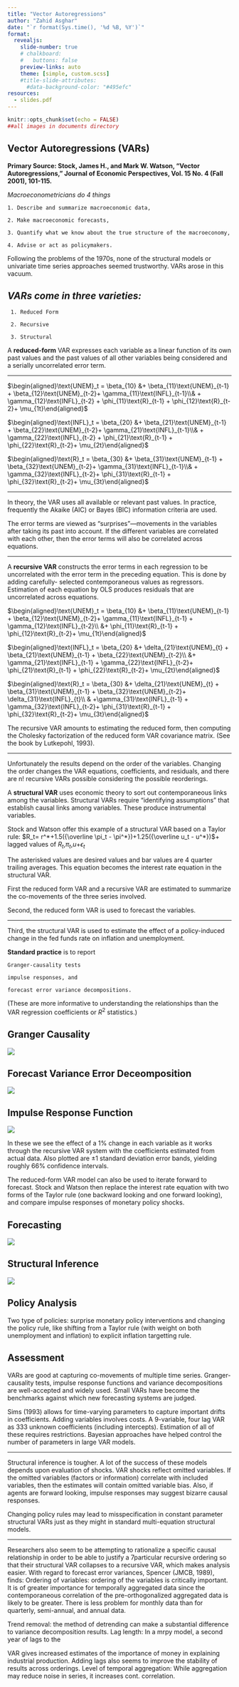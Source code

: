 ```yaml
---
title: "Vector Autoregressions"
author: "Zahid Asghar"
date: "`r format(Sys.time(), '%d %B, %Y')`"
format:
  revealjs: 
    slide-number: true
    # chalkboard: 
    #   buttons: false
    preview-links: auto
    theme: [simple, custom.scss]
    #title-slide-attributes:
      #data-background-color: "#495efc"
resources:
  - slides.pdf
---
```


```r
knitr::opts_chunk$set(echo = FALSE)
##all images in documents directory
```

## Vector Autoregressions (VARs) 

**Primary Source: Stock, James H., and Mark W. Watson, “Vector Autoregressions,” Journal of Economic Perspectives, Vol. 15 No. 4 (Fall 2001), 101-115.**

_Macroeconometricians do 4 things_ 

    1. Describe and summarize macroeconomic data, 

    2. Make macroeconomic forecasts,  

    3. Quantify what we know about the true structure of the macroeconomy, 

    4. Advise or act as policymakers. 

   Following the problems of the 1970s, none of the structural models or univariate time series approaches seemed trustworthy. VARs arose in this vacuum. 

## _VARs come in three varieties:_ 

     1. Reduced Form 

     2. Recursive 

     3. Structural 

  A __reduced-form__ VAR expresses each variable as a linear function of its own past values and the past values of all other variables being considered and a serially uncorrelated error term.
  
  ***
  
  $\begin{aligned}\text{UNEM}_t = \beta_{10} &+ \beta_{11}\text{UNEM}_{t-1} + \beta_{12}\text{UNEM}_{t-2}+ \gamma_{11}\text{INFL}_{t-1}\\& + \gamma_{12}\text{INFL}_{t-2} + \phi_{11}\text{R}_{t-1} + \phi_{12}\text{R}_{t-2}+ \mu_{1t}\end{aligned}$ 
    
  $\begin{aligned}\text{INFL}_t = \beta_{20} &+ \beta_{21}\text{UNEM}_{t-1} + \beta_{22}\text{UNEM}_{t-2}+ \gamma_{21}\text{INFL}_{t-1}\\& + \gamma_{22}\text{INFL}_{t-2} + \phi_{21}\text{R}_{t-1} + \phi_{22}\text{R}_{t-2}+ \mu_{2t}\end{aligned}$
    
  $\begin{aligned}\text{R}_t = \beta_{30} &+ \beta_{31}\text{UNEM}_{t-1} + \beta_{32}\text{UNEM}_{t-2}+ \gamma_{31}\text{INFL}_{t-1}\\& + \gamma_{32}\text{INFL}_{t-2}+ \phi_{31}\text{R}_{t-1} + \phi_{32}\text{R}_{t-2}+ \mu_{3t}\end{aligned}$
  
  ***
  
  In theory, the VAR uses all available or relevant past values. In practice, frequently the Akaike (AIC) or Bayes (BIC) information criteria are used. 
  
  The error terms are viewed as “surprises”—movements in the variables after taking its past into account. If the different variables are correlated with each other, then the error terms will also be correlated across equations. 

 *** 
 
  A __recursive VAR__ constructs the error terms in each regression to be uncorrelated with the error term in the preceding equation. This is done by adding carefully- selected contemporaneous values as regressors. Estimation of each equation by OLS produces residuals that are uncorrelated across equations. 
  
  $\begin{aligned}\text{UNEM}_t = \beta_{10} &+ \beta_{11}\text{UNEM}_{t-1} + \beta_{12}\text{UNEM}_{t-2}+ \gamma_{11}\text{INFL}_{t-1} + \gamma_{12}\text{INFL}_{t-2}\\ &+ \phi_{11}\text{R}_{t-1} + \phi_{12}\text{R}_{t-2}+ \mu_{1t}\end{aligned}$
  
  $\begin{aligned}\text{INFL}_t = \beta_{20} &+ \delta_{21}\text{UNEM}_{t} + \beta_{21}\text{UNEM}_{t-1} + \beta_{22}\text{UNEM}_{t-2}\\ &+ \gamma_{21}\text{INFL}_{t-1} + \gamma_{22}\text{INFL}_{t-2}+ \phi_{21}\text{R}_{t-1} + \phi_{22}\text{R}_{t-2}+ \mu_{2t}\end{aligned}$
  
 $\begin{aligned}\text{R}_t = \beta_{30} &+ \delta_{21}\text{UNEM}_{t} + \beta_{31}\text{UNEM}_{t-1} + \beta_{32}\text{UNEM}_{t-2}+ \delta_{31}\text{INFL}_{t}\\ & +\gamma_{31}\text{INFL}_{t-1} + \gamma_{32}\text{INFL}_{t-2}+ \phi_{31}\text{R}_{t-1} + \phi_{32}\text{R}_{t-2}+ \mu_{3t}\end{aligned}$ 
 
 The recursive VAR amounts to estimating the reduced form, then computing the Cholesky factorization of the reduced form VAR covariance matrix. (See the book by Lutkepohl, 1993). 

  *** 
  
  Unfortunately the results depend on the order of the variables. Changing the order changes the VAR equations, coefficients, and residuals, and there are n! recursive VARs possible considering the possible reorderings. 
  
  A __structural VAR__ uses economic theory to sort out contemporaneous links among the variables. Structural VARs require “identifying assumptions” that establish causal links among variables. These produce instrumental variables.
  
  Stock and Watson offer this example of a structural VAR 
based on a Taylor rule: 
$R_t= r^*+1.5({\overline \pi_t - \pi^*})+1.25({\overline u_t - u^*})$+ lagged values of $R_t$,$\pi_t$,_u_+$\epsilon_t$ 

The asterisked values are desired values and bar values are 4 quarter trailing averages. This equation becomes the  interest rate equation in the structural VAR. 

  First the reduced form VAR and a recursive VAR are estimated to summarize the co-movements of the three series involved. 
  
 Second, the reduced form VAR is used to forecast the variables. 
 
 ***
 
 Third, the structural VAR is used to estimate the effect of a policy-induced change in the fed funds rate on inflation and unemployment. 
    
  __Standard practice__ is to report 
  
    Granger-causality tests
    
    impulse responses, and 
    
    forecast error variance decompositions. 
    
(These are more informative to understanding the relationships than the VAR regression coefficients or $R^2$  statistics.) 

## Granger Causality 

  ![](/Users/hp/Documents/granger.png) 

## Forecast Variance Error Deceomposition  
  
  ![](/Users/hp/Documents/vardecomp.png)

## Impulse Response Function 

![](/Users/hp/Documents/irf.png) 

  In these we see the effect of a 1% change in each variable as it works through the recursive VAR system with the coefficients estimated from actual data. Also plotted are ±1 standard deviation error bands, yielding roughly 66% confidence intervals. 
  
  The reduced-form VAR model can also be used to iterate forward to forecast. Stock and Watson then replace the interest rate equation with two forms of the Taylor rule (one backward looking and one forward looking), and compare impulse responses of monetary policy shocks. 

## Forecasting 

  ![](/Users/hp/Documents/forecast.png) 
  
## Structural Inference 

![](/Users/hp/Documents/fig2_jep.png) 

## Policy Analysis 

 Two type of policies: surprise monetary policy interventions and changing the policy rule, like shifting from a Taylor rule  (with weight on both unemployment and inflation) to explicit inflation targetting rule.
   
## Assessment 

VARs are good at capturing co-movements of multiple time series. Granger-causality tests, impulse response functions and variance decompositions are well-accepted and widely used. 
Small VARs have become the benchmarks against which new forecasting systems are judged. 

  Sims (1993) allows for time-varying parameters to capture important drifts in coefficients. Adding variables involves costs. A 9-variable, four lag VAR as 333 unknown coefficients (including intercepts). Estimation of all of these requires restrictions. Bayesian approaches have helped control the number of parameters in large VAR models. 
  
  ***
  
  Structural inference is tougher. A lot of the success of these models depends upon evaluation of shocks. VAR shocks reflect omitted variables. If the omitted variables (factors or information) correlate with included variables, then the estimates will contain omitted variable bias. Also, if agents are forward looking, impulse responses may suggest bizarre causal responses. 
 
  Changing policy rules may lead to misspecification in constant parameter structural VARs just as they might in standard multi-equation structural models. 
  
  ***
  
  Researchers also seem to be attempting to rationalize a specific causal relationship in order to be able to justify a 7particular recursive ordering so that their structural VAR 
collapses to a recursive VAR, which makes analysis easier. With regard to forecast error variances, Spencer (JMCB, 1989), finds: 
  Ordering of variables: ordering of the variables is critically important. It is of greater importance for temporally aggregated data since the contemporaneous correlation of the pre-orthogonalized aggregated data is likely to be greater. There is less problem for monthly data than for quarterly, semi-annual, and annual data. 
  
  Trend removal: the method of detrending can make a substantial difference to variance decomposition results. Lag length: In a mrpy model, a second year of lags to the 

  VAR gives increased estimates of the importance of money in explaining industrial production. Adding lags also seems to improve the stability of results across orderings. 
Level of temporal aggregation: While aggregation may reduce noise in series, it increases cont. correlation. 
  
  
  
  
  
